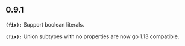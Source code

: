 ## 0.9.1
**`(fix):`** Support boolean literals.

**`(fix):`** Union subtypes with no properties are now go 1.13 compatible.

